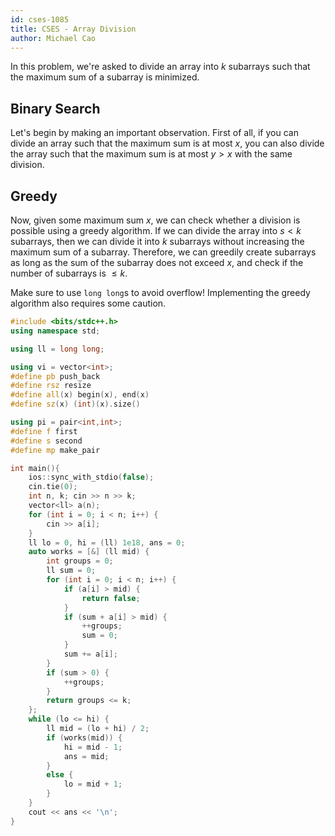 ```yaml
---
id: cses-1085
title: CSES - Array Division
author: Michael Cao
---
```


In this problem, we're asked to divide an array into $k$ subarrays such that the maximum sum of a subarray is minimized.

## Binary Search

Let's begin by making an important observation. First of all, if you can divide an array such that the maximum sum is at most $x$, you can also divide the array such that the maximum sum is at most $y > x$ with the same division. 

## Greedy 

Now, given some maximum sum $x$, we can check whether a division is possible using a greedy algorithm. If we can divide the array into $s < k$ subarrays, then we can divide it into $k$ subarrays without increasing the maximum sum of a subarray. Therefore, we can greedily create subarrays as long as the sum of the subarray does not exceed $x$, and check if the number of subarrays is $\leq k$.

<Warning>

Make sure to use `long long`s to avoid overflow! Implementing the greedy algorithm also requires some caution.

</Warning>


```cpp
#include <bits/stdc++.h> 
using namespace std;

using ll = long long;

using vi = vector<int>;
#define pb push_back
#define rsz resize
#define all(x) begin(x), end(x)
#define sz(x) (int)(x).size()

using pi = pair<int,int>;
#define f first
#define s second
#define mp make_pair

int main(){
    ios::sync_with_stdio(false);
    cin.tie(0);
    int n, k; cin >> n >> k;
    vector<ll> a(n);
    for (int i = 0; i < n; i++) {
        cin >> a[i];
    }
    ll lo = 0, hi = (ll) 1e18, ans = 0;
    auto works = [&] (ll mid) {
        int groups = 0;
        ll sum = 0;
        for (int i = 0; i < n; i++) {
            if (a[i] > mid) {
                return false;
            }
            if (sum + a[i] > mid) {
                ++groups;
                sum = 0;
            }
            sum += a[i];
        }
        if (sum > 0) {
            ++groups;
        }
        return groups <= k;
    };
    while (lo <= hi) {
        ll mid = (lo + hi) / 2;
        if (works(mid)) {
            hi = mid - 1;
            ans = mid;
        }
        else {
            lo = mid + 1;
        }
    }
    cout << ans << '\n';
}
```
